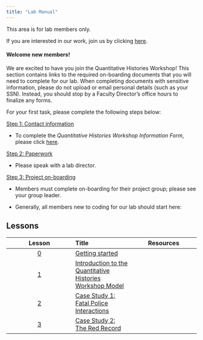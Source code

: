 ```yaml
---
title: "Lab Manual"
---
```


This area is for lab members only.

If you are interested in our work, join us by clicking [here]().

#### Welcome new members!

We are excited to have you join the Quantitative Histories Workshop! This section contains links to the required on-boarding documents that you will need to complete for our lab. When completing documents with sensitive information, please do not upload or email personal details (such as your SSN). Instead, you should stop by a Faculty Director's office hours to finalize any forms. 

For your first task, please complete the following steps below:

| <u>Step 1: Contact information </u>

- To complete the *Quantitative Histories Workshop Information Form*, please click [here](https://forms.gle/FS2RgyaTWZNGyHr89).

| <u>Step 2: Paperwork </u>

- Please speak with a lab director.

| <u>Step 3: Project on-boarding </u>

- Members must complete on-boarding for their project group; please see your group leader. 

- Generally, all members new to coding for our lab should start here:

## Lessons

::: column-inset
| Lesson |       Title       | Resources |
|:------:|:------|--------|
| [0](lessons/lesson00.html) | [Getting started](lessons/lesson00-slides.html) | |
| [1](lessons/lesson01.html) |[Introduction to the Quantitative Histories Workshop Model](lessons/lesson01-slides.html) |  |
| [2](lessons/lesson02.html) |[Case Study 1: Fatal Police Interactions](lessons/lesson02-slides.html) |  |
| [3](lessons/lesson03.html) |[Case Study 2: The Red Record](lessons/lesson03-slides.html) |  |

:::
